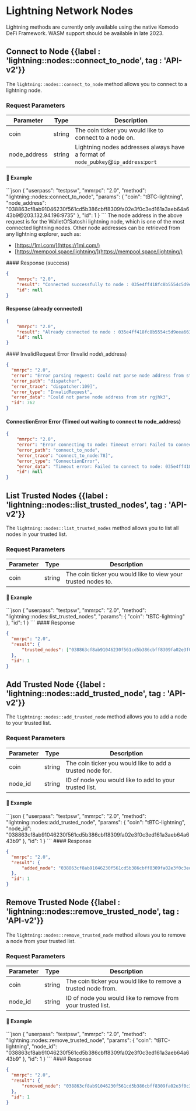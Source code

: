 
# Lightning Network Nodes

<Note>
  Lightning methods are currently only available using the native Komodo DeFi Framework. WASM support should be available in late 2023.
</Note>

## Connect to Node {{label : 'lightning::nodes::connect_to_node', tag : 'API-v2'}}

The `lightning::nodes::connect_to_node` method allows you to connect to a lightning node.

### Request Parameters

| Parameter     | Type   | Description                                                                         |
| ------------- | ------ | ----------------------------------------------------------------------------------- |
| coin          | string | The coin ticker you would like to connect to a node on.                             |
| node\_address | string | Lightning nodes addresses always have a format of `node_pubkey`@`ip_address`:`port` |

#### 📌 Example

<CodeGroup title="Connect to Node" tag="POST" label="lightning::nodes::connect_to_node" mm2MethodDecorate="true">
  ```json
  {
    "userpass": "testpsw",
    "mmrpc": "2.0",
    "method": "lightning::nodes::connect_to_node",
    "params": {
      "coin": "tBTC-lightning",
      "node_address": "038863cf8ab91046230f561cd5b386cbff8309fa02e3f0c3ed161a3aeb64a643b9@203.132.94.196:9735"
    },
    "id": 1
  }
  ```
</CodeGroup>

<Note>
  The node address in the above request is for the WalletOfSatoshi lightning node, which is one of the most connected lightning nodes.
  Other node addresses can be retrieved from any lightning explorer, such as:

  *   [https://1ml.com/](https://1ml.com/)
  *   [https://mempool.space/lightning/](https://mempool.space/lightning/)
</Note>

<CollapsibleSection expandedText="Hide Response" collapsedText="Show Response">
  #### Response (success)

  ```json
  {
      "mmrpc": "2.0",
      "result": "Connected successfully to node : 035e4ff418fc8b5554c5d9eea66396c227bd429a3251c8cbc711002ba215bfc226@170.75.163.209:9735",
      "id": null
  }
  ```

  #### Response (already connected)

  ```json
  {
      "mmrpc": "2.0",
      "result": "Already connected to node : 035e4ff418fc8b5554c5d9eea66396c227bd429a3251c8cbc711002ba215bfc226@170.75.163.209:9735",
      "id": null
  }
  ```
</CollapsibleSection>

<CollapsibleSection expandedText="Hide Error Responses" collapsedText="Show Error Responses">
  #### InvalidRequest Error (Invalid node\_address)

  ```json
  {
  	"mmrpc": "2.0",
  	"error": "Error parsing request: Could not parse node address from str rgjhk3",
  	"error_path": "dispatcher",
  	"error_trace": "dispatcher:109]",
  	"error_type": "InvalidRequest",
  	"error_data": "Could not parse node address from str rgjhk3",
  	"id": 762
  }
  ```

  #### ConnectionError Error (Timed out waiting to connect to node\_address)

  ```json
  {
      "mmrpc": "2.0",
      "error": "Error connecting to node: Timeout error: Failed to connect to node: 035e4ff418fc8b5554c5d9eea66396c227bd429a3251c8cbc711002ba215bfc226",
      "error_path": "connect_to_node",
      "error_trace": "connect_to_node:78]",
      "error_type": "ConnectionError",
      "error_data": "Timeout error: Failed to connect to node: 035e4ff418fc8b5554c5d9eea66396c227bd429a3251c8cbc711002ba215bfc226",
      "id": null
  }
  ```
</CollapsibleSection>

## List Trusted Nodes {{label : 'lightning::nodes::list_trusted_nodes', tag : 'API-v2'}}

The `lightning::nodes::list_trusted_nodes` method allows you to list all nodes in your trusted list.

### Request Parameters

| Parameter | Type   | Description                                                   |
| --------- | ------ | ------------------------------------------------------------- |
| coin      | string | The coin ticker you would like to view your trusted nodes to. |

#### 📌 Example

<CodeGroup title="List Trusted Nodes" tag="POST" label="lightning::nodes::list_trusted_nodes" mm2MethodDecorate="true">
  ```json
  {
    "userpass": "testpsw",
    "mmrpc": "2.0",
    "method": "lightning::nodes::list_trusted_nodes",
    "params": {
      "coin": "tBTC-lightning"
    },
    "id": 1
  }
  ```
</CodeGroup>

<CollapsibleSection expandedText="Hide Response" collapsedText="Show Response">
  #### Response

  ```json
  {
  	"mmrpc": "2.0",
  	"result": {
  		"trusted_nodes": ["038863cf8ab91046230f561cd5b386cbff8309fa02e3f0c3ed161a3aeb64a643b9"]
  	},
  	"id": 1
  }
  ```
</CollapsibleSection>

## Add Trusted Node {{label : 'lightning::nodes::add_trusted_node', tag : 'API-v2'}}

The `lightning::nodes::add_trusted_node` method allows you to add a node to your trusted list.

### Request Parameters

| Parameter | Type   | Description                                               |
| --------- | ------ | --------------------------------------------------------- |
| coin      | string | The coin ticker you would like to add a trusted node for. |
| node\_id  | string | ID of node you would like to add to your trusted list.    |

#### 📌 Example

<CodeGroup title="Add Trusted Node" tag="POST" label="lightning::nodes::add_trusted_node" mm2MethodDecorate="true">
  ```json
  {
    "userpass": "testpsw",
    "mmrpc": "2.0",
    "method": "lightning::nodes::add_trusted_node",
    "params": {
      "coin": "tBTC-lightning",
      "node_id": "038863cf8ab91046230f561cd5b386cbff8309fa02e3f0c3ed161a3aeb64a643b9"
    },
    "id": 1
  }
  ```
</CodeGroup>

<CollapsibleSection expandedText="Hide Response" collapsedText="Show Response">
  #### Response

  ```json
  {
  	"mmrpc": "2.0",
  	"result": {
  		"added_node": "038863cf8ab91046230f561cd5b386cbff8309fa02e3f0c3ed161a3aeb64a643b9"
  	},
  	"id": 1
  }
  ```
</CollapsibleSection>

## Remove Trusted Node {{label : 'lightning::nodes::remove_trusted_node', tag : 'API-v2'}}

The `lightning::nodes::remove_trusted_node` method allows you to remove a node from your trusted list.

### Request Parameters

| Parameter | Type   | Description                                                   |
| --------- | ------ | ------------------------------------------------------------- |
| coin      | string | The coin ticker you would like to remove a trusted node from. |
| node\_id  | string | ID of node you would like to remove from your trusted list.   |

#### 📌 Example

<CodeGroup title="Remove Trusted Node" tag="POST" label="lightning::nodes::remove_trusted_node" mm2MethodDecorate="true">
  ```json
  {
    "userpass": "testpsw",
    "mmrpc": "2.0",
    "method": "lightning::nodes::remove_trusted_node",
    "params": {
      "coin": "tBTC-lightning",
      "node_id": "038863cf8ab91046230f561cd5b386cbff8309fa02e3f0c3ed161a3aeb64a643b9"
    },
    "id": 1
  }
  ```
</CodeGroup>

<CollapsibleSection expandedText="Hide Response" collapsedText="Show Response">
  #### Response

  ```json
  {
  	"mmrpc": "2.0",
  	"result": {
  		"removed_node": "038863cf8ab91046230f561cd5b386cbff8309fa02e3f0c3ed161a3aeb64a643b9"
  	},
  	"id": 1
  }
  ```
</CollapsibleSection>
